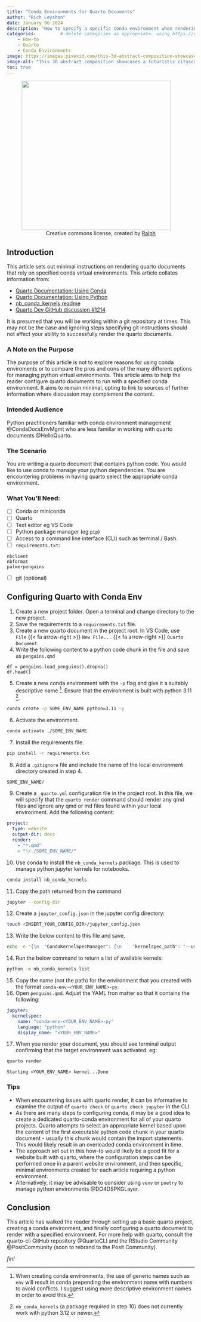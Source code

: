 ```yaml
---
title: "Conda Environments for Quarto Documents"
author: "Rich Leyshon"
date: January 06 2024
description: "How to specify a specific Conda environment when rendering quarto documents."
categories:         # delete categories as appropriate. using https://diataxis.fr/ documentation definitions.
    - How-to
    - Quarto
    - Conda Environments
image: https://images.pixexid.com/this-3d-abstract-composition-showcases-a-futuristic-cityscape-made-of-neon-light-3gph8k0n.jpeg?h=700&amp;q=70
image-alt: "This 3D abstract composition showcases a futuristic cityscape made of neon lights and geometric shapes, perfect for a cyberpunk-inspired desktop wallpaper. Creative commons license, created by [Ralph](https://pixexid.com/profile/cjxrsxsl7000008s6h21jecoe)"
toc: true
---
```

<figure class=center>
  <img class="shaded_box" width=400px src="https://images.pixexid.com/this-3d-abstract-composition-showcases-a-futuristic-cityscape-made-of-neon-light-3gph8k0n.jpeg?h=700&amp;q=70"></img>
  <figcaption style="text-align:center;">Creative commons license, created by [Ralph](https://pixexid.com/profile/cjxrsxsl7000008s6h21jecoe)</figcaption>
</figure>

## Introduction

This article sets out minimal instructions on rendering quarto documents that
rely on specified conda virtual environments. This article collates information
from:

- <a href="https://quarto.org/docs/projects/virtual-environments.html#using-conda" target="_blank">Quarto Documentation: Using Conda</a>
- <a href="https://quarto.org/docs/computations/python.html#kernel-selection" target="_blank">Quarto Documentation: Using Python</a>
- <a href="https://github.com/Anaconda-Platform/nb_conda_kernels#use-with-nbconvert-voila-papermill" target="_blank">nb_conda_kernels readme</a>
- <a href="https://github.com/quarto-dev/quarto-cli/discussions/1214?sort=top" target="_blank">Quarto Dev GitHub discussion #1214</a>

It is presumed that you will be working within a git repository at times. This
may not be the case and ignoring steps specifying git instructions should not
affect your ability to successfully render the quarto documents.

:::{.callout collapse="true"}

### A Note on the Purpose

The purpose of this article is not to explore reasons for using conda
enviroments or to compare the pros and cons of the many different options for
managing python virtual environments. This article aims to help the reader
configure quarto documents to run with a specified conda environment. It aims
to remain minimal, opting to link to sources of further information where
discussion may complement the content.

:::

### Intended Audience

Python practitioners familiar with conda environment management
@CondaDocsEnvMgmt who are less familiar in working with quarto documents
@HelloQuarto.

### The Scenario

You are writing a quarto document that contains python code. You would like to
use conda to manage your python dependencies. You are encountering problems in 
having quarto select the appropriate conda environment.

### What You'll Need:

- [ ] Conda or miniconda
- [ ] Quarto
- [ ] Text editor eg VS Code
- [ ] Python package manager (eg `pip`)
- [ ] Access to a command line interface (CLI) such as terminal / Bash.
- [ ] `requirements.txt`:

```.python
nbclient
nbformat
palmerpenguins

```
- [ ] git (optional)

## Configuring Quarto with Conda Env

1. Create a new project folder. Open a terminal and change directory to the new
project.
2. Save the requirements to a `requirements.txt` file.
3. Create a new quarto document in the project root. In VS Code, use  
`File` {{< fa arrow-right >}} `New File...` {{< fa arrow-right >}}
`Quarto Document`.
4. Write the following content to a python code chunk in the file and save as
`penguins.qmd`
```.python
df = penguins.load_penguins().dropna()
df.head()
```
5. Create a new conda environment with the `-p` flag and give it a suitably
descriptive name [^1]. Ensure that the environment is built with python 3.11
[^2].
```.zsh
conda create -p SOME_ENV_NAME python=3.11 -y
```
6. Activate the environment.
```.zsh
conda activate ./SOME_ENV_NAME
```
7. Install the requirements file.
```.zsh
pip install -r requirements.txt
```
8. Add a `.gitignore` file and include the name of the local environment
directory created in step 4.
```.zsh
SOME_ENV_NAME/
```
9. Create a `_quarto.yml` configuration file in the project root. In this file,
we will specify that the `quarto render` command should render any qmd files
and ignore any qmd or md files found within your local environment.
Add the
following content:
```.yaml
project:
  type: website
  output-dir: docs
  render:
    - "*.qmd"
    - "!/./SOME_ENV_NAME/"

```
10. Use conda to install the `nb_conda_kernels` package. This is used to manage
python jupyter kernels for notebooks.
```.zsh
conda install nb_conda_kernels
```
11. Copy the path returned from the command
```.zsh
jupyter --config-dir
```
12. Create a `jupyter_config.json` in the jupyter config directory:
```.zsh
touch <INSERT_YOUR_CONFIG_DIR>/jupyter_config.json
```
13. Write the below content to this file and save.
```.zsh
echo -e "{\n  "CondaKernelSpecManager": {\n    "kernelspec_path": "--user"\n  }\n}" >> <INSERT_YOUR_CONFIG_DIR>/jupyter_config.json
```
14. Run the below command to return a list of available kernels:
```.zsh
python -m nb_conda_kernels list
```
15. Copy the name (not the path) for the environment that you created with the
format `conda-env-<YOUR_ENV_NAME>-py`.
16. Open `penguins.qmd`. Adjust the YAML fron matter so that it contains the
following:
```.yaml
jupyter: 
  kernelspec:
    name: "conda-env-<YOUR_ENV_NAME>-py"
    language: "python"
    display_name: "<YOUR_ENV_NAME>"

```
17. When you render your document, you should see terminal output confirming
that the target environment was activated. eg:
```.zsh
quarto render
```

```
Starting <YOUR_ENV_NAME> kernel...Done
```

[^1]: When creating conda environments, the use of generic names such as `env`
will result in conda prepending the environment name with numbers to avoid
conflicts. I suggest using more descriptive environment names in order to avoid
this.
[^2]: `nb_conda_kernels` (a package required in step 10) does not currently
work with python 3.12 or newer.

### Tips

* When encountering issues with quarto render, it can be informative to examine
the output of `quarto check` or `quarto check jupyter` in the CLI.
* As there are many steps to configuring conda, it may be a good idea to create
a dedicated quarto-conda environment for all of your quarto projects. Quarto
attempts to select an appropriate kernel based upon the content of the first
executable python code chunk in your quarto document - usually this chunk would
contain the import statements. This would likely result in an overloaded conda
environment in time.
* The approach set out in this how-to would likely be a good fit for a website
built with quarto, where the configuration steps can be performed once in a 
parent website environment, and then specific, minimal environments created for
each article requiring a python environment.
* Alternatively, it may be advisable to consider using `venv` or `poetry` to
manage python environments @DO4DSPKGLayer.

## Conclusion

This article has walked the reader through setting up a basic quarto project,
creating a conda environment, and finally configuring a quarto document to
render with a specified environment. For more help with quarto, consult the 
quarto-cli GitHub repository @QuartoCLI and the RStudio Community
@PositCommunity (soon to rebrand to the Posit Community).

<p id=fin><i>fin!</i></p>
